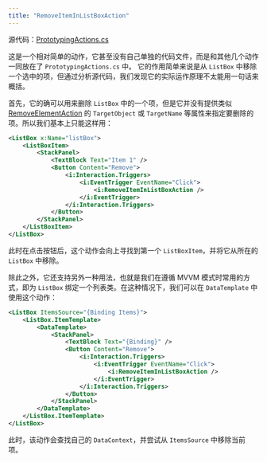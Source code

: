 ```yaml
---
title: "RemoveItemInListBoxAction"
---
```


源代码：[PrototypingActions.cs](https://github.com/microsoft/XamlBehaviorsWpf/blob/main/src/Microsoft.Xaml.Behaviors/Core/PrototypingActions.cs#L307)

这是一个相对简单的动作，它甚至没有自己单独的代码文件，而是和其他几个动作一同放在了 `PrototypingActions.cs` 中。
它的作用简单来说是从 `ListBox` 中移除一个选中的项，但通过分析源代码，我们发现它的实际运作原理不太能用一句话来概括。

首先，它的确可以用来删除 `ListBox` 中的一个项，但是它并没有提供类似 [RemoveElementAction](./RemoveElementAction) 的 `TargetObject` 或 `TargetName` 等属性来指定要删除的项。所以我们基本上只能这样用：

```xml
<ListBox x:Name="listBox">
    <ListBoxItem>
        <StackPanel>
            <TextBlock Text="Item 1" />
            <Button Content="Remove">
                <i:Interaction.Triggers>
                    <i:EventTrigger EventName="Click">
                        <i:RemoveItemInListBoxAction />
                    </i:EventTrigger>
                </i:Interaction.Triggers>
            </Button>
        </StackPanel>
    </ListBoxItem>
</ListBox>
```

此时在点击按钮后，这个动作会向上寻找到第一个 `ListBoxItem`，并将它从所在的 `ListBox` 中移除。

除此之外，它还支持另外一种用法，也就是我们在遵循 MVVM 模式时常用的方式，即为 `ListBox` 绑定一个列表类。在这种情况下，我们可以在 `DataTemplate` 中使用这个动作：

```xml
<ListBox ItemsSource="{Binding Items}">
    <ListBox.ItemTemplate>
        <DataTemplate>
            <StackPanel>
                <TextBlock Text="{Binding}" />
                <Button Content="Remove">
                    <i:Interaction.Triggers>
                        <i:EventTrigger EventName="Click">
                            <i:RemoveItemInListBoxAction />
                        </i:EventTrigger>
                    </i:Interaction.Triggers>
                </Button>
            </StackPanel>
        </DataTemplate>
    </ListBox.ItemTemplate>
</ListBox>
```

此时，该动作会查找自己的 `DataContext`，并尝试从 `ItemsSource` 中移除当前项。
